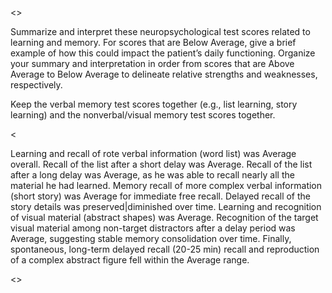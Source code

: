 <<PROMPT>>

Summarize and interpret these neuropsychological test scores related to learning and memory. For scores that are Below Average, give a brief example of how this could impact the patient's daily functioning. Organize your summary and interpretation in order from scores that are Above Average to Below Average to delineate relative strengths and weaknesses, respectively. 

Keep the verbal memory test scores together (e.g., list learning, story learning) and the nonverbal/visual memory test scores together.

<<EXAMPLE>>

Learning and recall of rote verbal information (word list) was Average overall. Recall of the list after a short delay was Average. Recall of the list after a long delay was Average, as he was able to recall nearly all the material he had learned. Memory recall of more complex verbal information (short story) was Average for immediate free recall. Delayed recall of the story details was preserved|diminished over time. Learning and recognition of visual material (abstract shapes) was Average. Recognition of the target visual material among non-target distractors after a delay period was Average, suggesting stable memory consolidation over time. Finally, spontaneous, long-term delayed recall (20-25 min) recall and reproduction of a complex abstract figure fell within the Average range.

<<START>>
